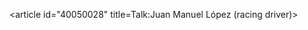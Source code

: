 <article id="40050028" title=Talk:Juan Manuel López (racing driver)>
	<talkpage id="40050028" title="Talk:Juan Manuel López (racing driver)">
{{WikiProjectBannerShell|1=
{{WikiProject Biography
|living=yes
|class=C
|listas=López , Juan Manuel
|auto=yes
}}
{{WikiProject Argentina|class=C|importance=low}}
{{WikiProject Motorsport|class=C|importance=low}}
{{WikiProject Sports Car Racing|class=C}}
{{Old AfD|result=delete}}
}}
	</talkpage>
</article>